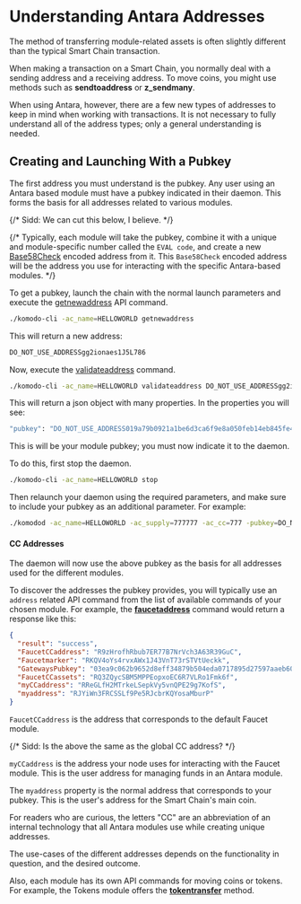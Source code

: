 
# Understanding Antara Addresses

The method of transferring module-related assets is often slightly different than the typical Smart Chain transaction.

When making a transaction on a Smart Chain, you normally deal with a sending address and a receiving address. To move coins, you might use methods such as <b>sendtoaddress</b> or <b>z_sendmany</b>.

When using Antara, however, there are a few new types of addresses to keep in mind when working with transactions. It is not necessary to fully understand all of the address types; only a general understanding is needed.

## Creating and Launching With a Pubkey

The first address you must understand is the pubkey. Any user using an Antara based module must have a pubkey indicated in their daemon. This forms the basis for all addresses related to various modules.

{/* Sidd: We can cut this below, I believe. */}

{/* Typically, each module will take the pubkey, combine it with a unique and module-specific number called the `EVAL code`, and create a new [Base58Check](https://en.bitcoin.it/wiki/Base58Check_encoding) encoded address from it. This `Base58Check` encoded address will be the address you use for interacting with the specific Antara-based modules. */}

To get a pubkey, launch the chain with the normal launch parameters and execute the [getnewaddress](/smart-chains/api/wallet#getnewaddress) API command.

```bash
./komodo-cli -ac_name=HELLOWORLD getnewaddress
```

This will return a new address:

```bash
DO_NOT_USE_ADDRESSgg2ionaes1J5L786
```

Now, execute the [validateaddress](/smart-chains/api/util#validateaddress) command.

```bash
./komodo-cli -ac_name=HELLOWORLD validateaddress DO_NOT_USE_ADDRESSgg2ionaes1J5L786
```

This will return a json object with many properties. In the properties you will see:

```bash
"pubkey": "DO_NOT_USE_ADDRESS019a79b0921a1be6d3ca6f9e8a050feb14eb845fe46b9d756"
```

This is will be your module pubkey; you must now indicate it to the daemon.

To do this, first stop the daemon.

```bash
./komodo-cli -ac_name=HELLOWORLD stop
```

Then relaunch your daemon using the required parameters, and make sure to include your pubkey as an additional parameter. For example:

```bash
./komodod -ac_name=HELLOWORLD -ac_supply=777777 -ac_cc=777 -pubkey=DO_NOT_USE_ADDRESS019a79b0921a1be6d3ca6f9e8a050feb14eb845fe46b9d756
```

#### CC Addresses

The daemon will now use the above pubkey as the basis for all addresses used for the different modules.

To discover the addresses the pubkey provides, you will typically use an `address` related API command from the list of available commands of your chosen module. For example, the [<b>faucetaddress</b>](/antara/api/faucet/#faucetaddress) command would return a response like this:

```json
{
  "result": "success",
  "FaucetCCaddress": "R9zHrofhRbub7ER77B7NrVch3A63R39GuC",
  "Faucetmarker": "RKQV4oYs4rvxAWx1J43VnT73rSTVtUeckk",
  "GatewaysPubkey": "03ea9c062b9652d8eff34879b504eda0717895d27597aaeb60347d65eed96ccb40",
  "FaucetCCassets": "RQ3ZQycSBM5MPPEopxoEC6R7VLRo1Fmk6f",
  "myCCaddress": "RReGLfH2MTrkeLSepkVy5vnQPE29g7KofS",
  "myaddress": "RJYiWn3FRCSSLf9Pe5RJcbrKQYosaMburP"
}
```

`FaucetCCaddress` is the address that corresponds to the default Faucet module.

{/* Sidd: Is the above the same as the global CC address? */}

`myCCaddress` is the address your node uses for interacting with the Faucet module. This is the user address for managing funds in an Antara module.

The `myaddress` property is the normal address that corresponds to your pubkey. This is the user's address for the Smart Chain's main coin.

<Note>

For readers who are curious, the letters "CC" are an abbreviation of an internal technology that all Antara modules use while creating unique addresses.

</Note>

The use-cases of the different addresses depends on the functionality in question, and the desired outcome.

Also, each module has its own API commands for moving coins or tokens. For example, the Tokens module offers the [<b>tokentransfer</b>](/antara/api/tokens/#tokentransfer) method.
